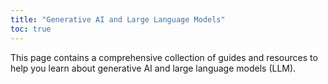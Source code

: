 ---
title: "Generative AI and Large Language Models"
toc: true
---

This page contains a comprehensive collection of guides and resources to help you learn about generative AI and large language models (LLM).

